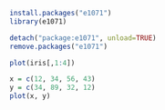 ```{r}
install.packages("e1071")
library(e1071)
```


```{r}
detach("package:e1071", unload=TRUE)
remove.packages("e1071")
```


```{r}
plot(iris[,1:4])
```
```{r}
x = c(12, 34, 56, 43)
y = c(34, 89, 32, 12)
plot(x, y)
```
